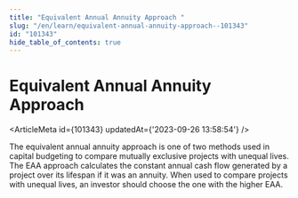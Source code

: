 ```yaml
---
title: "Equivalent Annual Annuity Approach "
slug: "/en/learn/equivalent-annual-annuity-approach--101343"
id: "101343"
hide_table_of_contents: true
---
```



# Equivalent Annual Annuity Approach 

<ArticleMeta id={101343} updatedAt={'2023-09-26 13:58:54'} />
<div className='border-solid border-b border-t-0 my-4 border-[var(--ifm-color-gray-300)]' />

The equivalent annual annuity approach is one of two methods used in capital budgeting to compare mutually exclusive projects with unequal lives. The EAA approach calculates the constant annual cash flow generated by a project over its lifespan if it was an annuity. When used to compare projects with unequal lives, an investor should choose the one with the higher EAA.
